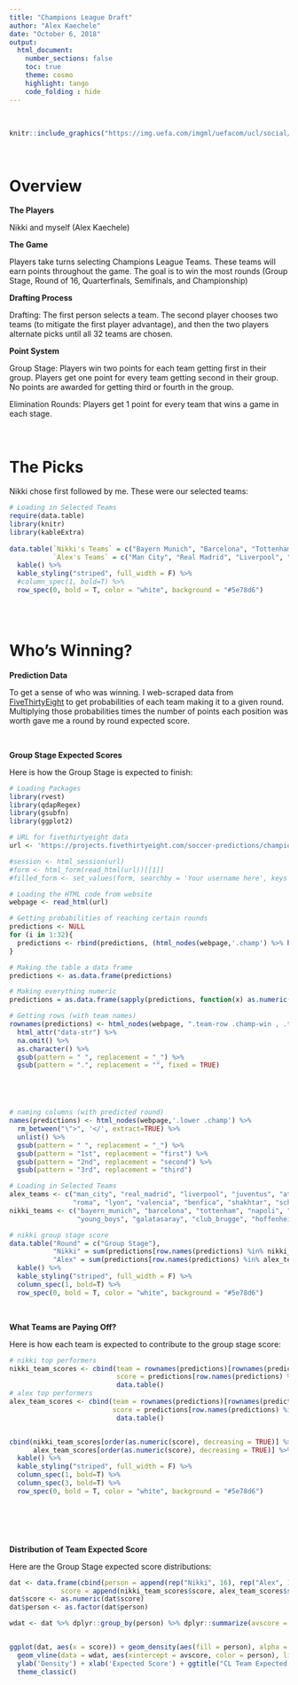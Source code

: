 ```yaml
---
title: "Champions League Draft"
author: "Alex Kaechele"
date: "October 6, 2018"
output:
  html_document:
    number_sections: false
    toc: true
    theme: cosmo
    highlight: tango
    code_folding : hide
---
```


<br>

```r
knitr::include_graphics("https://img.uefa.com/imgml/uefacom/ucl/social/og-default.jpg")
```

<br>

# Overview

**The Players**

Nikki and myself (Alex Kaechele)

**The Game**

Players take turns selecting Champions League Teams. These teams will earn points throughout the game. The goal is to win the most rounds (Group Stage, Round of 16, Quarterfinals, Semifinals, and Championship)

**Drafting Process**

Drafting: The first person selects a team. The second player chooses two teams (to mitigate the first player advantage), and then the two players alternate picks until all 32 teams are chosen.

**Point System**

Group Stage: Players win two points for each team getting first in their group. Players get one point for every team getting second in their group. No points are awarded for getting third or fourth in the group.

Elimination Rounds: Players get 1 point for every team that wins a game in each stage.
  
<br>

# The Picks

Nikki chose first followed by me. These were our selected teams:

```r
# Loading in Selected Teams
require(data.table)
library(knitr)
library(kableExtra)
  
data.table(`Nikki's Teams` = c("Bayern Munich", "Barcelona", "Tottenham", "Napoli", "Ajax", "Porto", "Man United", "PSV", "CSKA Moscow", "Young Boys", "Galatasaray", "Club Brugge", "Hoffenheim", "Monaco", "AEK Athens", "Viktoria Plzen"), 
           `Alex's Teams` = c("Man City", "Real Madrid", "Liverpool", "Juventus", "Atletico Madrid", "PSG", "Dortmund","Inter Milan", "Roma", "Lyon", "Valencia", "Benfica", "Shakhtar", "Schalke_04", "Red Star","Lokomotiv")) %>% 
  kable() %>%
  kable_styling("striped", full_width = F) %>%
  #column_spec(1, bold=T) %>%
  row_spec(0, bold = T, color = "white", background = "#5e78d6") 



```

<br>

# Who's Winning?

**Prediction Data**

To get a sense of who was winning. I web-scraped data from [FiveThirtyEight](https://projects.fivethirtyeight.com/soccer-predictions/champions-league/) to get probabilities of each team making it to a given round. Multiplying those probabilities times the number of points each position was worth gave me a round by round expected score.

<br>

**Group Stage Expected Scores**

Here is how the Group Stage is expected to finish:

```r
# Loading Packages
library(rvest)
library(qdapRegex)
library(gsubfn)
library(ggplot2)

# URL for fivethirtyeight data
url <- 'https://projects.fivethirtyeight.com/soccer-predictions/champions-league/'

#session <- html_session(url)
#form <- html_form(read_html(url))[[1]]
#filled_form <- set_values(form, searchby = 'Your username here', keys = 'Your password here')

# Loading the HTML code from website
webpage <- read_html(url)

# Getting probabilities of reaching certain rounds
predictions <- NULL
for (i in 1:32){
  predictions <- rbind(predictions, (html_nodes(webpage,'.champ') %>% html_attr("data-val"))[(1+i*8):(8+i*8)])
}

# Making the table a data frame
predictions <- as.data.frame(predictions)

# Making everything numeric
predictions = as.data.frame(sapply(predictions, function(x) as.numeric(as.character(x))))

# Getting rows (with team names)
rownames(predictions) <- html_nodes(webpage, ".team-row .champ-win , .team-row .drop-3 , .team-row .drop-7 , .team-row .drop-4 , .team-row .champ-group3 , .team-row .champ-group2 , .border-left , .team-row .team") %>% 
  html_attr("data-str") %>%
  na.omit() %>%
  as.character() %>%
  gsub(pattern = " ", replacement = "_") %>%
  gsub(pattern = ".", replacement = "", fixed = TRUE)





# naming columns (with predicted round)
names(predictions) <- html_nodes(webpage,'.lower .champ') %>%
  rm_between("\">", '</', extract=TRUE) %>%
  unlist() %>%
  gsub(pattern = " ", replacement = "_") %>%
  gsub(pattern = "1st", replacement = "first") %>%
  gsub(pattern = "2nd", replacement = "second") %>%
  gsub(pattern = "3rd", replacement = "third")

# Loading in Selected Teams
alex_teams <- c("man_city", "real_madrid", "liverpool", "juventus", "atletico_madrid", "psg", "dortmund","inter_milan", 
                "roma", "lyon", "valencia", "benfica", "shakhtar", "schalke_04", "red_star","lokomotiv")
nikki_teams <- c("bayern_munich", "barcelona", "tottenham", "napoli", "ajax", "porto", "man_united", "psv", "cska_moscow", 
                 "young_boys", "galatasaray", "club_brugge", "hoffenheim", "monaco", "aek_athens", "viktoria_plzen")

# nikki group stage score
data.table("Round" = c("Group Stage"),
           "Nikki" = sum(predictions[row.names(predictions) %in% nikki_teams,]$first*2 + predictions[row.names(predictions) %in% nikki_teams,]$second),
           "Alex" = sum(predictions[row.names(predictions) %in% alex_teams,]$first*2 + predictions[row.names(predictions) %in% alex_teams,]$second)) %>% 
  kable() %>%
  kable_styling("striped", full_width = F) %>%
  column_spec(1, bold=T) %>%
  row_spec(0, bold = T, color = "white", background = "#5e78d6") 

```

<br>

**What Teams are Paying Off?**

Here is how each team is expected to contribute to the group stage score:

```r
# nikki top performers
nikki_team_scores <- cbind(team = rownames(predictions)[rownames(predictions) %in% nikki_teams], 
                           score = predictions[row.names(predictions) %in% nikki_teams,]$first*2 + predictions[row.names(predictions) %in% nikki_teams,]$second) %>%
                           data.table() 
# alex top performers
alex_team_scores <- cbind(team = rownames(predictions)[rownames(predictions) %in% alex_teams],
                          score = predictions[row.names(predictions) %in% alex_teams,]$first*2 + predictions[row.names(predictions) %in% alex_teams,]$second) %>%
                           data.table() 


cbind(nikki_team_scores[order(as.numeric(score), decreasing = TRUE)] %>% dplyr::rename(., "Nikki's Team" = "team"), 
      alex_team_scores[order(as.numeric(score), decreasing = TRUE)] %>% dplyr::rename(., "Alex's Team" = "team"))  %>% 
  kable() %>%
  kable_styling("striped", full_width = F) %>%
  column_spec(1, bold=T) %>%
  column_spec(3, bold=T) %>%
  row_spec(0, bold = T, color = "white", background = "#5e78d6")


 
```

<br>

**Distribution of Team Expected Score**

Here are the Group Stage expected score distributions:

```r
dat <- data.frame(cbind(person = append(rep("Nikki", 16), rep("Alex", 16)),
             score = append(nikki_team_scores$score, alex_team_scores$score)), stringsAsFactors = FALSE)
dat$score <- as.numeric(dat$score)
dat$person <- as.factor(dat$person)

wdat <- dat %>% dplyr::group_by(person) %>% dplyr::summarize(avscore = mean(score))


ggplot(dat, aes(x = score)) + geom_density(aes(fill = person), alpha = 0.4) +
  geom_vline(data = wdat, aes(xintercept = avscore, color = person), linetype = "dashed") +
  ylab('Density') + xlab('Expected Score') + ggtitle("CL Team Expected Score Distribution") + 
  theme_classic()
```

